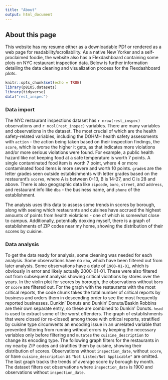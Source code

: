 ```yaml
---
title: "About"
output: html_document
---
```



## About this page

This website has my resume either as a downloadable PDf or rendered as a web page for readability/scrollability. As a native New Yorker and a self-proclaimed foodie, the website also has a Flexdashboard containing some plots on NYC restaurant inspection data. Below is further information detailing the data cleaning and visualization process for the Flexdashboard plots.

```r
knitr::opts_chunk$set(echo = TRUE)
library(p8105.datasets)
library(tidyverse)
data("rest_inspec")
```

### Data import

The NYC restaurant inspections dataset has `r nrow(rest_inspec)` observations and `r ncol(rest_inspec)` variables. There are many variables and observations in the dataset. The most crucial of which are the health safety-related variables, including the DOHMH health safety assessments with `action` - the action being taken based on their  inspection findings, the `score`, which is worse the higher it gets, as that indicates more violations and/or more serious violations were found. For example, a public health hazard like not keeping food at a safe temperature is worth 7 points. A single contaminated food item is worth 7 point, where 4 or more contaminated food items is more severe and worth 10 points. `grade`s are the letter grades seen outside establishments with letter grades based on the restaurant's `score`s, where A is between 0-13, B is 14-27, and C is 28 and above. There is also geographic data like `zipcode`, `boro`, `street`, and `address`, and restaurant info like `dba` - the business name, and `phone` of the establishment. 

The analysis uses this data to assess some trends in scores by borough, along with seeing which restaurants and cuisines have accrued the highest amounts of points from health violations - one of which is somewhat close to campus. Additionally, potentially doxxing myself, there is a graph of establishments of ZIP codes near my home, showing the distribution of their scores by cuisine. 

### Data analysis

To get the data ready for analysis, some cleaning was needed for each analysis. Some observations have no `dba`, which have been filtered out from later analysis. Some observations have a date of `1900-01-01`, which is obviously in error and likely actually 2000-01-01. These were also filtered out from subsequent analysis showing critical violations by stores over the years. In the violin plot for scores by borough, the observations without `boro` or `score` are filtered out. For the graph with the restaurants with the most critical reports, the code chunk takes the total number of critical reports by business and orders them in descending order to see the most frequently reported businesses. Dunkin' Donuts and Dunkin' Donuts/Baskin Robbins are their own separate entry, so these are combined to Dunkin' Donuts. `head` is used to extract some of the worst offenders. The graph of establishments that were closed (or re-closed) among those with critical reports, stratified by cuisine type circumvents an encoding issue in an unrelated variable that prevented filtering from running without errors by keeping the necessary variables only before filtering and `mutate`s the `cuisine_description` to change its encoding type. The following graph filters for the restaurants in my nearby ZIP codes and stratifies them by cuisine, showing their distribution of scores. Observations without `inspection_date`, without `score`, or have `cuisine_description` as `"Not Listed/Not Applicable"` are omitted. The last graph tracks the trends of average score by borough by month. The dataset filters out observations where `inspection_date` is 1900 and observations without `inspection_date`. 

